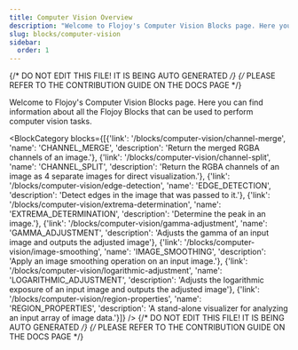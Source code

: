 ```yaml
---
title: Computer Vision Overview
description: "Welcome to Flojoy's Computer Vision Blocks page. Here you can find information about all the Flojoy Blocks that can be used to perform computer vision tasks."
slug: blocks/computer-vision
sidebar:
  order: 1
---
```


{/* DO NOT EDIT THIS FILE! IT IS BEING AUTO GENERATED */}
{/* PLEASE REFER TO THE CONTRIBUTION GUIDE ON THE DOCS PAGE */}


Welcome to Flojoy's Computer Vision Blocks page. Here you can find information about all the Flojoy Blocks that can be used to perform computer vision tasks.

<BlockCategory blocks={[{'link': '/blocks/computer-vision/channel-merge', 'name': 'CHANNEL_MERGE', 'description': 'Return the merged RGBA channels of an image.'}, {'link': '/blocks/computer-vision/channel-split', 'name': 'CHANNEL_SPLIT', 'description': 'Return the RGBA channels of an image as 4 separate images for direct visualization.'}, {'link': '/blocks/computer-vision/edge-detection', 'name': 'EDGE_DETECTION', 'description': 'Detect edges in the image that was passed to it.'}, {'link': '/blocks/computer-vision/extrema-determination', 'name': 'EXTREMA_DETERMINATION', 'description': 'Determine the peak in an image.'}, {'link': '/blocks/computer-vision/gamma-adjustment', 'name': 'GAMMA_ADJUSTMENT', 'description': 'Adjusts the gamma of an input image and outputs the adjusted image'}, {'link': '/blocks/computer-vision/image-smoothing', 'name': 'IMAGE_SMOOTHING', 'description': 'Apply an image smoothing operation on an input image.'}, {'link': '/blocks/computer-vision/logarithmic-adjustment', 'name': 'LOGARITHMIC_ADJUSTMENT', 'description': 'Adjusts the logarithmic exposure of an input image and outputs the adjusted image'}, {'link': '/blocks/computer-vision/region-properties', 'name': 'REGION_PROPERTIES', 'description': 'A stand-alone visualizer for analyzing an input array of image data.'}]} />
{/* DO NOT EDIT THIS FILE! IT IS BEING AUTO GENERATED */}
{/* PLEASE REFER TO THE CONTRIBUTION GUIDE ON THE DOCS PAGE */}
